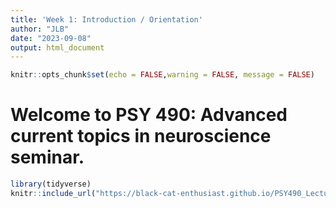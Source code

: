 ```yaml
---
title: 'Week 1: Introduction / Orientation'
author: "JLB"
date: "2023-09-08"
output: html_document
---
```


```r
knitr::opts_chunk$set(echo = FALSE,warning = FALSE, message = FALSE)
```

# Welcome to PSY 490: Advanced current topics in neuroscience seminar.

```r
library(tidyverse)
knitr::include_url("https://black-cat-enthusiast.github.io/PSY490_Lecture_Slides")
```


